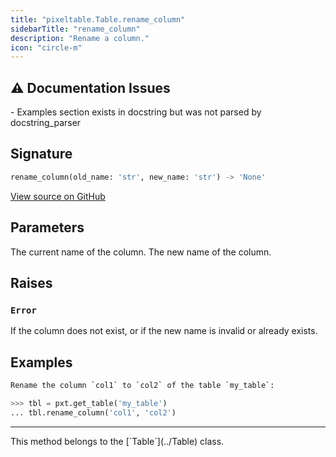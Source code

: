 ```yaml
---
title: "pixeltable.Table.rename_column"
sidebarTitle: "rename_column"
description: "Rename a column."
icon: "circle-m"
---
```

## ⚠️ Documentation Issues

<Warning>
- Examples section exists in docstring but was not parsed by docstring_parser
</Warning>

## Signature

```python
rename_column(old_name: 'str', new_name: 'str') -> 'None'
```

<a href="https://github.com/pixeltable/pixeltable/blob/main/pixeltable/catalog/table.py#L911" target="_self">View source on GitHub</a>

## Parameters

<ParamField path="old_name" type="any" required>
  The current name of the column.

</ParamField>

<ParamField path="new_name" type="any" required>
  The new name of the column.

</ParamField>

## Raises

### `Error`

If the column does not exist, or if the new name is invalid or already exists.


## Examples

```python
Rename the column `col1` to `col2` of the table `my_table`:

>>> tbl = pxt.get_table('my_table')
... tbl.rename_column('col1', 'col2')
```


---

<Note>
This method belongs to the [`Table`](../Table) class.
</Note>
